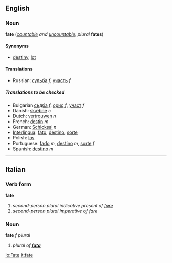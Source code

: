 ==English==
===Noun===
'''fate''' (''[[countable]] and [[uncountable]]; plural'' '''fates''')

====Synonyms====
*[[destiny]], [[lot]]

==== Translations ====
{{top}}
{{mid}}
*Russian: [[судьба]] ''f'', [[участь]] ''f''
{{bottom}}
=====Translations to be checked=====
<!--Remove this section once all of the translations below have been moved into
the tables above.-->
{{checktrans}}

*Bulgarian [[съдба#Bulgarian|съдба]] ''f'', [[орис#Bulgarian|орис]] ''f'', [[участ#Bulgarian|участ]] ''f''
*Danish: [[skæbne]] ''c''
*Dutch: [[vertrouwen]] ''n''
*French: [[destin]] ''m''
*German: [[Schicksal]] ''n''
*[[Interlingua]]: [[fato]], [[destino#Interlingua|destino]], [[sorte#Interlingua|sorte]]
*Polish: [[los#Polish|los]]
*Portuguese: [[fado#Portuguese|fado]] ''m'', [[destino#Portuguese|destino]] ''m'', [[sorte#Portuguese|sorte]] ''f''
*Spanish: [[destino#Spanish|destino]] ''m''

----

==Italian==
===Verb form===
'''fate'''

#''second-person plural indicative present of [[fare]]''
#''second-person plural imperative of fare''

===Noun===
'''fate''' ''f plural''

#''plural of '''[[fata]]'''''

[[io:Fate]]
[[it:fate]]